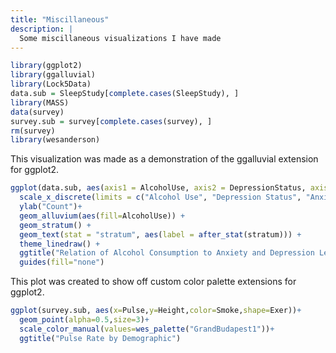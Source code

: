 ```yaml
---
title: "Miscillaneous"
description: |
  Some miscillaneous visualizations I have made
---
```

```r
library(ggplot2)
library(ggalluvial)
library(Lock5Data)
data.sub = SleepStudy[complete.cases(SleepStudy), ]
library(MASS)
data(survey)
survey.sub = survey[complete.cases(survey), ]
rm(survey)
library(wesanderson)
```

This visualization was made as a demonstration of the ggalluvial extension for ggplot2.

```r
ggplot(data.sub, aes(axis1 = AlcoholUse, axis2 = DepressionStatus, axis3 = AnxietyStatus)) +
  scale_x_discrete(limits = c("Alcohol Use", "Depression Status", "Anxiety Status"), expand=c(.1,.05)) + 
  ylab("Count")+
  geom_alluvium(aes(fill=AlcoholUse)) +
  geom_stratum() + 
  geom_text(stat = "stratum", aes(label = after_stat(stratum))) +
  theme_linedraw() + 
  ggtitle("Relation of Alcohol Consumption to Anxiety and Depression Levels")+
  guides(fill="none")
```

This plot was created to show off custom color palette extensions for ggplot2.

```r
ggplot(survey.sub, aes(x=Pulse,y=Height,color=Smoke,shape=Exer))+
  geom_point(alpha=0.5,size=3)+
  scale_color_manual(values=wes_palette("GrandBudapest1"))+
  ggtitle("Pulse Rate by Demographic")
```

